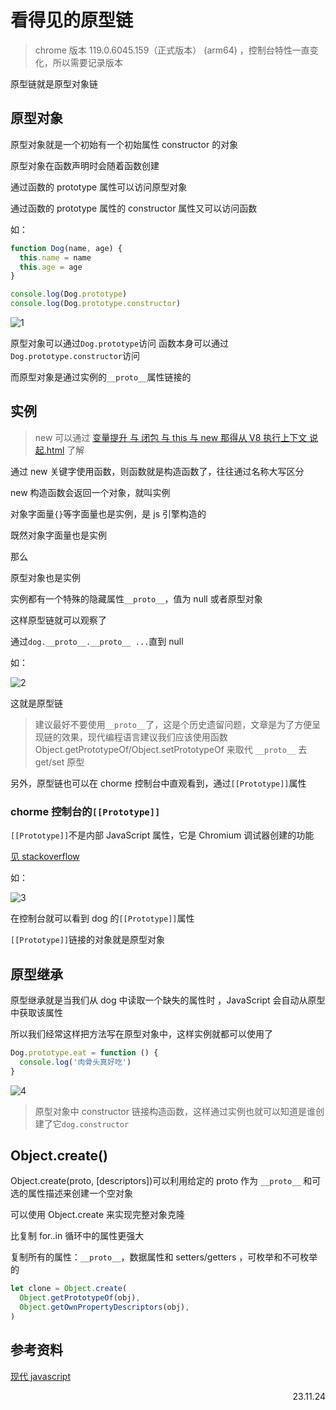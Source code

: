 # 看得见的原型链

> chrome 版本 119.0.6045.159（正式版本） (arm64) ，控制台特性一直变化，所以需要记录版本

原型链就是原型对象链

## 原型对象

原型对象就是一个初始有一个初始属性 constructor 的对象

原型对象在函数声明时会随着函数创建

通过函数的 prototype 属性可以访问原型对象

通过函数的 prototype 属性的 constructor 属性又可以访问函数

如：

```ts
function Dog(name, age) {
  this.name = name
  this.age = age
}

console.log(Dog.prototype)
console.log(Dog.prototype.constructor)
```

![1](/img/interview/3/2-1.jpg)

原型对象可以通过`Dog.prototype`访问
函数本身可以通过`Dog.prototype.constructor`访问

而原型对象是通过实例的`__proto__`属性链接的

## 实例

> new 可以通过 <a href="./1变量提升 与 闭包 与 this 与 new 那得从 V8 执行上下文 说起">变量提升 与 闭包 与 this 与 new 那得从 V8 执行上下文 说起.html</a> 了解

通过 new 关键字使用函数，则函数就是构造函数了，往往通过名称大写区分

new 构造函数会返回一个对象，就叫实例

对象字面量`{}`等字面量也是实例，是 js 引擎构造的

既然对象字面量也是实例

那么

原型对象也是实例

实例都有一个特殊的隐藏属性`__proto__`，值为 null 或者原型对象

这样原型链就可以观察了

通过`dog.__proto__.__proto__ ...`直到 null

如：

![2](/img/interview/3/2-2.jpg)

这就是原型链

> 建议最好不要使用`__proto__`了，这是个历史遗留问题，文章是为了方便呈现链的效果，现代编程语言建议我们应该使用函数 Object.getPrototypeOf/Object.setPrototypeOf 来取代 `__proto__` 去 get/set 原型

另外，原型链也可以在 chorme 控制台中直观看到，通过`[[Prototype]]`属性

### chorme 控制台的`[[Prototype]]`

`[[Prototype]]`不是内部 JavaScript 属性，它是 Chromium 调试器创建的功能

[见 stackoverflow](https://stackoverflow.com/questions/75718019/display-of-proto-vs-prototype-in-chrome-developer-tools)

如：

![3](/img/interview/3/2-3.jpg)

在控制台就可以看到 dog 的`[[Prototype]]`属性

`[[Prototype]]`链接的对象就是原型对象

## 原型继承

原型继承就是当我们从 dog 中读取一个缺失的属性时
，JavaScript 会自动从原型中获取该属性

所以我们经常这样把方法写在原型对象中，这样实例就都可以使用了

```ts
Dog.prototype.eat = function () {
  console.log('肉骨头真好吃')
}
```

![4](/img/interview/3/2-4.jpg)

> 原型对象中 constructor 链接构造函数，这样通过实例也就可以知道是谁创建了它`dog.constructor`

## Object.create()

Object.create(proto, [descriptors])可以利用给定的 proto 作为 `__proto__` 和可选的属性描述来创建一个空对象

可以使用 Object.create 来实现完整对象克隆

比复制 for..in 循环中的属性更强大

复制所有的属性：`__proto__`，数据属性和 setters/getters ，可枚举和不可枚举的

```js
let clone = Object.create(
  Object.getPrototypeOf(obj),
  Object.getOwnPropertyDescriptors(obj),
)
```

## 参考资料

[现代 javascript](https://zh.javascript.info/prototypes)

<p align="right">23.11.24</p>
